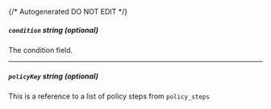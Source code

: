 {/* Autogenerated DO NOT EDIT  */}
##### `condition` _string (optional)_
The condition field.

---
##### `policyKey` _string (optional)_
This is a reference to a list of policy steps from `policy_steps`


